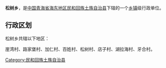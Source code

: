 {{中国乡级行政区
| 行政区全称 = 松树乡
| 景观照片文件名 =
| 景观照片描述 =
| 汉语拼音 =
| 通用拼音 =
| 注音符號 =
| 其它标音类型1 =
| 其它标音1 =
| 其它标音类型2 =
| 其它标音2 =
| 其它语言类型1 =
| 其它语言地名1 =
| 其它语言类型2 =
| 其它语言地名2 =
| 上级行政区 = [[青海省|青海省]][[海东地区|海东地区]][[民和回族土族自治县|民和回族土族自治县]]
| 行政区类别 = [[乡|乡]]
| 行政区划代码 =
| 地理坐标 =
| 总面积 =
| 户籍人口 =
| 户籍人口年份 =
| 常住人口 =
| 常住人口年份 =
| 人口密度 =
| 行政区划 =
| 官方网站 =
| 政府驻地 =
| 邮政编码 =
| 毗邻行政区 =
| 位置图文件名 =
| 位置图描述 =
}}
'''松树乡'''，是[[中华人民共和国|中国]][[青海省|青海省]][[海东地区|海东地区]][[民和回族土族自治县|民和回族土族自治县]]下辖的一个[[乡镇|乡镇]]级行政单位。

== 行政区划 ==
松树乡共辖以下地区：

崖湾村、路家堡村、加仁村、百姓村、松树村、店子村、湖拉海村、牙合村。

{{青海小作品}}
{{民和回族土族自治县行政区划}}

[[Category:民和回族土族自治县|Category:民和回族土族自治县]]